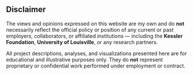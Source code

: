 ## Disclaimer
The views and opinions expressed on this website are my own and do **not** necessarily reflect the official policy or position of any current or past employers, collaborators, or affiliated institutions — including the **Kessler Foundation**, **University of Louisville**, or any research partners.

All project descriptions, analyses, and visualizations presented here are for educational and illustrative purposes only. They do **not** represent proprietary or confidential work performed under employment or contract.